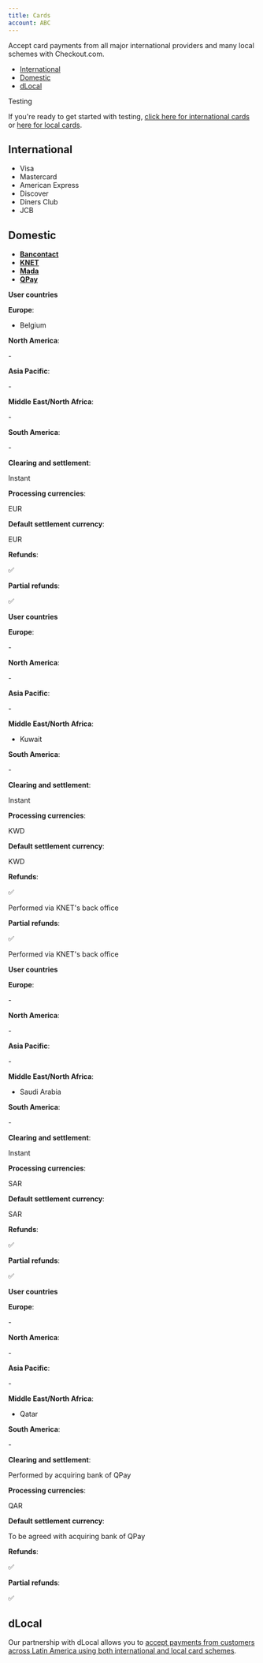 ```yaml
---
title: Cards
account: ABC
---
```


Accept card payments from all major international providers and many local schemes with Checkout.com.

*   [International](#Cards-international)
*   [Domestic](#Cards-domestic)
*   [dLocal](#Cards-dlocal)

Testing

If you're ready to get started with testing, [click here for international cards](/display/DOCS/Test+card+numbers) or [here for local cards](/display/DOCS/APM+testing#APMtesting-cards).

International 
--------------

*   Visa
*   Mastercard
*   American Express
*   Discover
*   Diners Club
*   JCB

Domestic 
---------

*   [**Bancontact**](#tabs-8f4e3d7f-305d-430c-9c89-7fb12bbe16b1-1)
*   [**KNET**](#tabs-8f4e3d7f-305d-430c-9c89-7fb12bbe16b1-2)
*   [**Mada**](#tabs-8f4e3d7f-305d-430c-9c89-7fb12bbe16b1-3)
*   [**QPay**](#tabs-8f4e3d7f-305d-430c-9c89-7fb12bbe16b1-4)

**User countries**

**Europe**:

*   Belgium

**North America**:

\-

**Asia Pacific**:

\-

**Middle East/North Africa**:

\-

**South America**:

\-

**Clearing and settlement**:

Instant

**Processing currencies**:

EUR

**Default settlement currency**:

EUR

**Refunds**:

✅

**Partial refunds**:

✅

**User countries**

**Europe**:

\-

**North America**:

\-

**Asia Pacific**:

\-

**Middle East/North Africa**:

*   Kuwait

**South America**:

\-

**Clearing and settlement**:

Instant

**Processing currencies**:

KWD

**Default settlement currency**:

KWD

**Refunds**:

✅

Performed via KNET's back office

**Partial refunds**:

✅

Performed via KNET's back office

**User countries**

**Europe**:

\-

**North America**:

\-

**Asia Pacific**:

\-

**Middle East/North Africa**:

*   Saudi Arabia

**South America**:

\-

**Clearing and settlement**:

Instant

**Processing currencies**:

SAR

**Default settlement currency**:

SAR

**Refunds**:

✅

**Partial refunds**:

✅

**User countries**

**Europe**:

\-

**North America**:

\-

**Asia Pacific**:

\-

**Middle East/North Africa**:

*   Qatar

**South America**:

\-

**Clearing and settlement**:

Performed by acquiring bank of QPay

**Processing currencies**:

QAR

**Default settlement currency**:

To be agreed with acquiring bank of QPay

**Refunds**:

✅

**Partial refunds**:

✅

dLocal 
-------

Our partnership with dLocal allows you to [accept payments from customers across Latin America using both international and local card schemes](/display/DOCS/dLocal).
